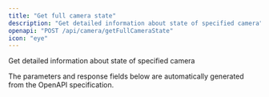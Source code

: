 ```yaml
---
title: "Get full camera state"
description: "Get detailed information about state of specified camera"
openapi: "POST /api/camera/getFullCameraState"
icon: "eye"
---
```


Get detailed information about state of specified camera

<Note>
The parameters and response fields below are automatically generated from the OpenAPI specification.
</Note>
